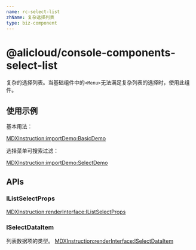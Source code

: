 ```yaml
---
name: rc-select-list
zhName: 复杂选择列表
type: biz-component
---
```


# @alicloud/console-components-select-list

复杂的选择列表。当基础组件中的`<Menu>`无法满足复杂列表的选择时，使用此组件。

## 使用示例

基本用法：

[MDXInstruction:importDemo:BasicDemo](./stories/basic.tsx)

选择菜单可搜索过滤：

[MDXInstruction:importDemo:SelectDemo](./stories/select.tsx)

## APIs

### IListSelectProps

[MDXInstruction:renderInterface:IListSelectProps](./api-json/api.json)

### ISelectDataItem

列表数据项的类型。
[MDXInstruction:renderInterface:ISelectDataItem](./api-json/api.json)
